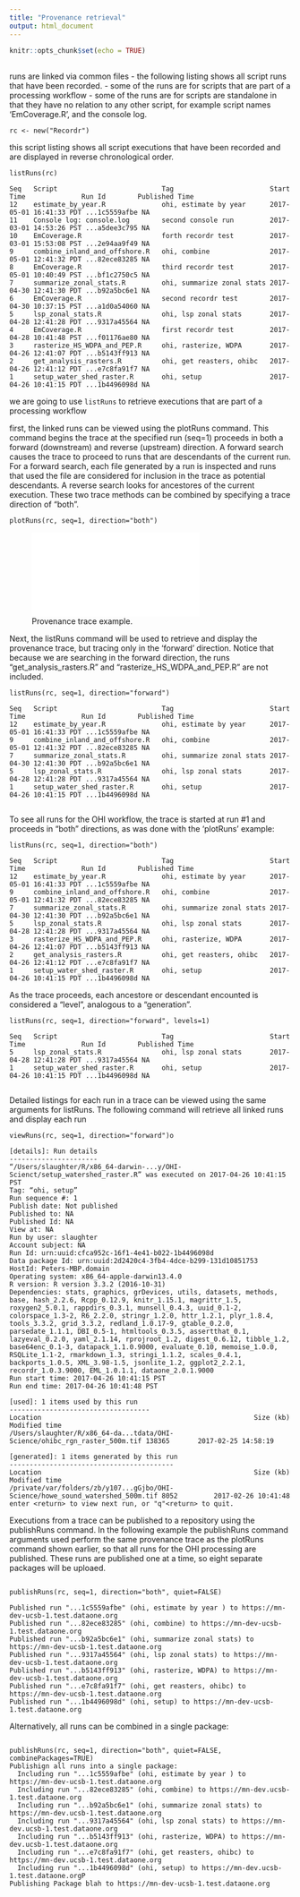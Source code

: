 ```yaml
---
title: "Provenance retrieval"
output: html_document
---
```


```r
knitr::opts_chunk$set(echo = TRUE)
```

## 
runs are linked via common files
- the following listing shows all script runs that have been recorded.
- some of the runs are for scripts that are part of a processing workflow
- some of the runs are for scripts are standalone in that they have no relation
  to any other script, for example script names 'EmCoverage.R', and the console log.

```
rc <- new("Recordr")
```
this script listing shows all script executions that have been recorded and are
displayed in reverse chronological order. 
```
listRuns(rc)

Seq   Script                          Tag                        Start Time              Run Id        Published Time
12    estimate_by_year.R              ohi, estimate by year      2017-05-01 16:41:33 PDT ...1c5559afbe NA            
11    Console log: console.log        second console run         2017-03-01 14:53:26 PST ...a5dee3c795 NA            
10    EmCoverage.R                    forth recordr test         2017-03-01 15:53:08 PST ...2e94aa9f49 NA            
9     combine_inland_and_offshore.R   ohi, combine               2017-05-01 12:41:32 PDT ...82ece83285 NA            
8     EmCoverage.R                    third recordr test         2017-05-01 10:40:49 PST ...bf1c2750c5 NA            
7     summarize_zonal_stats.R         ohi, summarize zonal stats 2017-04-30 12:41:30 PDT ...b92a5bc6e1 NA            
6     EmCoverage.R                    second recordr test        2017-04-30 10:37:15 PST ...a1d0a54060 NA            
5     lsp_zonal_stats.R               ohi, lsp zonal stats       2017-04-28 12:41:28 PDT ...9317a45564 NA            
4     EmCoverage.R                    first recordr test         2017-04-28 10:41:48 PST ...f01176ae80 NA            
3     rasterize_HS_WDPA_and_PEP.R     ohi, rasterize, WDPA       2017-04-26 12:41:07 PDT ...b5143ff913 NA
2     get_analysis_rasters.R          ohi, get reasters, ohibc   2017-04-26 12:41:12 PDT ...e7c8fa91f7 NA
1     setup_water_shed_raster.R       ohi, setup                 2017-04-26 10:41:15 PDT ...1b4496098d NA

```
we are going to use `listRuns` to retrieve executions that are part of a processing workflow

first, the linked runs can be viewed using the plotRuns command. This command begins the trace at the
specified run (seq=1) proceeds in both a forward (downstream) and reverse (upstream) direction. A forward
search causes the trace to proceed to runs that are descendants of the current run.  For a forward search,
each file generated by a run is inspected and runs that used the file are considered for inclusion in the trace
as potential descendants. A reverse search looks for ancestores of the current execution. These two trace
methods can be combined by specifying a trace direction of "both".

```
plotRuns(rc, seq=1, direction="both")
```

![Provenance trace example.](/tmp/trace_06.pdf)

Next, the listRuns command will be used to retrieve and display the provenance trace, but tracing only in
the 'forward' direction. Notice that because we are searching in the forward direction, the runs
"get_analysis_rasters.R" and "rasterize_HS_WDPA_and_PEP.R" are not included.

```
listRuns(rc, seq=1, direction="forward")

Seq   Script                          Tag                        Start Time              Run Id        Published Time
12    estimate_by_year.R              ohi, estimate by year      2017-05-01 16:41:33 PDT ...1c5559afbe NA            
9     combine_inland_and_offshore.R   ohi, combine               2017-05-01 12:41:32 PDT ...82ece83285 NA            
7     summarize_zonal_stats.R         ohi, summarize zonal stats 2017-04-30 12:41:30 PDT ...b92a5bc6e1 NA            
5     lsp_zonal_stats.R               ohi, lsp zonal stats       2017-04-28 12:41:28 PDT ...9317a45564 NA            
1     setup_water_shed_raster.R       ohi, setup                 2017-04-26 10:41:15 PDT ...1b4496098d NA


```
To see all runs for the OHI workflow, the trace is started at run #1 and proceeds in "both" directions,
as was done with the 'plotRuns' example:

```
listRuns(rc, seq=1, direction="both")

Seq   Script                          Tag                        Start Time              Run Id        Published Time
12    estimate_by_year.R              ohi, estimate by year      2017-05-01 16:41:33 PDT ...1c5559afbe NA            
9     combine_inland_and_offshore.R   ohi, combine               2017-05-01 12:41:32 PDT ...82ece83285 NA            
7     summarize_zonal_stats.R         ohi, summarize zonal stats 2017-04-30 12:41:30 PDT ...b92a5bc6e1 NA            
5     lsp_zonal_stats.R               ohi, lsp zonal stats       2017-04-28 12:41:28 PDT ...9317a45564 NA            
3     rasterize_HS_WDPA_and_PEP.R     ohi, rasterize, WDPA       2017-04-26 12:41:07 PDT ...b5143ff913 NA
2     get_analysis_rasters.R          ohi, get reasters, ohibc   2017-04-26 12:41:12 PDT ...e7c8fa91f7 NA
1     setup_water_shed_raster.R       ohi, setup                 2017-04-26 10:41:15 PDT ...1b4496098d NA
```
As the trace proceeds, each ancestore or descendant encounted is considered a "level", analogous to a
"generation".
```
listRuns(rc, seq=1, direction="forward", levels=1)

Seq   Script                          Tag                        Start Time              Run Id        Published Time
5     lsp_zonal_stats.R               ohi, lsp zonal stats       2017-04-28 12:41:28 PDT ...9317a45564 NA            
1     setup_water_shed_raster.R       ohi, setup                 2017-04-26 10:41:15 PDT ...1b4496098d NA


```
Detailed listings for each run in a trace can be viewed using the same arguments for listRuns.
The following command will retrieve all linked runs and display each run 
```
viewRuns(rc, seq=1, direction="forward")o

[details]: Run details
----------------------
“/Users/slaughter/R/x86_64-darwin-...y/OHI-Scienct/setup_watershed_raster.R” was executed on 2017-04-26 10:41:15 PST
Tag: “ohi, setup”
Run sequence #: 1
Publish date: Not published
Published to: NA
Published Id: NA
View at: NA
Run by user: slaughter
Account subject: NA
Run Id: urn:uuid:cfca952c-16f1-4e41-b022-1b4496098d
Data package Id: urn:uuid:2d2420c4-3fb4-4dce-b299-131d10851753
HostId: Peters-MBP.domain
Operating system: x86_64-apple-darwin13.4.0
R version: R version 3.3.2 (2016-10-31)
Dependencies: stats, graphics, grDevices, utils, datasets, methods, base, hash_2.2.6, Rcpp_0.12.9, knitr_1.15.1, magrittr_1.5, roxygen2_5.0.1, rappdirs_0.3.1, munsell_0.4.3, uuid_0.1-2, colorspace_1.3-2, R6_2.2.0, stringr_1.2.0, httr_1.2.1, plyr_1.8.4, tools_3.3.2, grid_3.3.2, redland_1.0.17-9, gtable_0.2.0, parsedate_1.1.1, DBI_0.5-1, htmltools_0.3.5, assertthat_0.1, lazyeval_0.2.0, yaml_2.1.14, rprojroot_1.2, digest_0.6.12, tibble_1.2, base64enc_0.1-3, datapack_1.1.0.9000, evaluate_0.10, memoise_1.0.0, RSQLite_1.1-2, rmarkdown_1.3, stringi_1.1.2, scales_0.4.1, backports_1.0.5, XML_3.98-1.5, jsonlite_1.2, ggplot2_2.2.1, recordr_1.0.3.9000, EML_1.0.1.1, dataone_2.0.1.9000
Run start time: 2017-04-26 10:41:15 PST
Run end time: 2017-04-26 10:41:48 PST

[used]: 1 items used by this run
-----------------------------------
Location                                                     Size (kb)    Modified time      
/Users/slaughter/R/x86_64-da...tdata/OHI-Science/ohibc_rgn_raster_500m.tif 138365       2017-02-25 14:58:19

[generated]: 1 items generated by this run
-----------------------------------------
Location                                                     Size (kb)    Modified time      
/private/var/folders/zb/y107...gGjbo/OHI-Science/howe_sound_watershed_500m.tif 8052         2017-02-26 10:41:48
enter <return> to view next run, or "q"<return> to quit.

```
Executions from a trace can be published to a repository using the publishRuns command. In the following example
the publishRuns command arguments used perform the same provenance trace as the plotRuns command shown earlier,
so that all runs for the OHI processing are published. These runs are published one at a time, so
eight separate packages will be uploaed.
```

publishRuns(rc, seq=1, direction="both", quiet=FALSE)

Published run "...1c5559afbe" (ohi, estimate by year ) to https://mn-dev-ucsb-1.test.dataone.org
Published run "...82ece83285" (ohi, combine) to https://mn-dev-ucsb-1.test.dataone.org
Published run "...b92a5bc6e1" (ohi, summarize zonal stats) to https://mn-dev-ucsb-1.test.dataone.org
Published run "...9317a45564" (ohi, lsp zonal stats) to https://mn-dev-ucsb-1.test.dataone.org
Published run "...b5143ff913" (ohi, rasterize, WDPA) to https://mn-dev-ucsb-1.test.dataone.org
Published run "...e7c8fa91f7" (ohi, get reasters, ohibc) to https://mn-dev-ucsb-1.test.dataone.org
Published run "...1b4496098d" (ohi, setup) to https://mn-dev-ucsb-1.test.dataone.org

```

Alternatively, all runs can be combined in a single package:
```

publishRuns(rc, seq=1, direction="both", quiet=FALSE, combinePackages=TRUE)
Publishign all runs into a single package:
  Including run "...1c5559afbe" (ohi, estimate by year ) to https://mn-dev-ucsb-1.test.dataone.org
  Including run "...82ece83285" (ohi, combine) to https://mn-dev.ucsb-1.test.dataone.org
  Including run "...b92a5bc6e1" (ohi, summarize zonal stats) to https://mn-dev.ucsb-1.test.dataone.org
  Including run "...9317a45564" (ohi, lsp zonal stats) to https://mn-dev.ucsb-1.test.dataone.org
  Including run "...b5143ff913" (ohi, rasterize, WDPA) to https://mn-dev.ucsb-1.test.dataone.org
  Including run "...e7c8fa91f7" (ohi, get reasters, ohibc) to https://mn-dev.ucsb-1.test.dataone.org
  Including run "...1b4496098d" (ohi, setup) to https://mn-dev.ucsb-1.test.dataone.orgP
Publishing Package blah to https://mn-dev-ucsb-1.test.dataone.org
```
